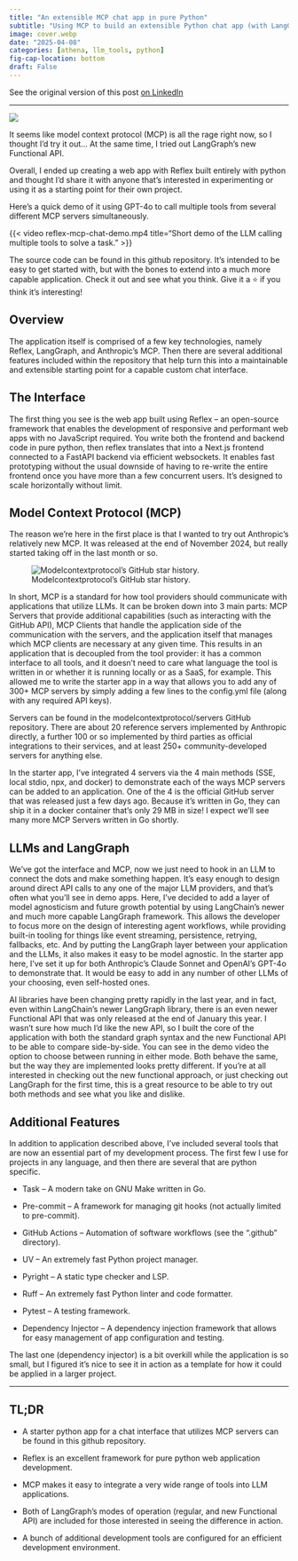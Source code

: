 ```yaml
---
title: "An extensible MCP chat app in pure Python"
subtitle: "Using MCP to build an extensible Python chat app (with LangGraph's Functional API)"
image: cover.webp
date: "2025-04-08"
categories: [athena, llm_tools, python]
fig-cap-location: bottom
draft: False
---
```


See the original version of this post [on LinkedIn](https://www.linkedin.com/pulse/using-mcp-build-extensible-python-chat-app-langgraphs-timothy-child-qyyxe)

---

::: {.bg-white}

![](cover.webp)

:::


It seems like model context protocol (MCP) is all the rage right now, so I thought I'd try it out... At the same time, I tried out LangGraph's new Functional API.

Overall, I ended up creating a web app with Reflex built entirely with python and thought I'd share it with anyone that's interested in experimenting or using it as a starting point for their own project.

Here's a quick demo of it using GPT-4o to call multiple tools from several different MCP servers simultaneously. 

{{< video reflex-mcp-chat-demo.mp4 
  title="Short demo of the LLM calling multiple tools to solve a task."
>}}

The source code can be found in this github repository. It's intended to be easy to get started with, but with the bones to extend into a much more capable application. Check it out and see what you think. Give it a ⭐ if you think it's interesting!

## Overview

The application itself is comprised of a few key technologies, namely Reflex, LangGraph, and Anthropic's MCP. Then there are several additional features included within the repository that help turn this into a maintainable and extensible starting point for a capable custom chat interface.


## The Interface

The first thing you see is the web app built using Reflex -- an open-source framework that enables the development of responsive and performant web apps with no JavaScript required. You write both the frontend and backend code in pure python, then reflex translates that into a Next.js frontend connected to a FastAPI backend via efficient websockets. It enables fast prototyping without the usual downside of having to re-write the entire frontend once you have more than a few concurrent users. It's designed to scale horizontally without limit.


## Model Context Protocol (MCP)

The reason we're here in the first place is that I wanted to try out Anthropic's relatively new MCP. It was released at the end of November 2024, but really started taking off in the last month or so. 

![Modelcontextprotocol's GitHub star history.](mcp-stars.webp)

In short, MCP is a standard for how tool providers should communicate with applications that utilize LLMs. It can be broken down into 3 main parts: MCP Servers that provide additional capabilities (such as interacting with the GitHub API), MCP Clients that handle the application side of the communication with the servers, and the application itself that manages which MCP clients are necessary at any given time. This results in an application that is decoupled from the tool provider: it has a common interface to all tools, and it doesn't need to care what language the tool is written in or whether it is running locally or as a SaaS, for example. This allowed me to write the starter app in a way that allows you to add any of 300+ MCP servers by simply adding a few lines to the config.yml file (along with any required API keys). 

Servers can be found in the modelcontextprotocol/servers GitHub repository. There are about 20 reference servers implemented by Anthropic directly, a further 100 or so implemented by third parties as official integrations to their services, and at least 250+ community-developed servers for anything else. 

In the starter app, I've integrated 4 servers via the 4 main methods (SSE, local stdio, npx, and docker) to demonstrate each of the ways MCP servers can be added to an application. One of the 4 is the official GitHub server that was released just a few days ago. Because it's written in Go, they can ship it in a docker container that's only 29 MB in size! I expect we'll see many more MCP Servers written in Go shortly.


## LLMs and LangGraph

We've got the interface and MCP, now we just need to hook in an LLM to connect the dots and make something happen. It's easy enough to design around direct API calls to any one of the major LLM providers, and that's often what you'll see in demo apps. Here, I've decided to add a layer of model agnosticism and future growth potential by using LangChain's newer and much more capable LangGraph framework. This allows the developer to focus more on the design of interesting agent workflows, while providing built-in tooling for things like event streaming, persistence, retrying, fallbacks, etc. And by putting the LangGraph layer between your application and the LLMs, it also makes it easy to be model agnostic. In the starter app here, I've set it up for both Anthropic's Claude Sonnet and OpenAI's GPT-4o to demonstrate that. It would be easy to add in any number of other LLMs of your choosing, even self-hosted ones.

AI libraries have been changing pretty rapidly in the last year, and in fact, even within LangChain's newer LangGraph library, there is an even newer Functional API that was only released at the end of January this year. I wasn't sure how much I'd like the new API, so I built the core of the application with both the standard graph syntax and the new Functional API to be able to compare side-by-side. You can see in the demo video the option to choose between running in either mode. Both behave the same, but the way they are implemented looks pretty different. If you're at all interested in checking out the new functional approach, or just checking out LangGraph for the first time, this is a great resource to be able to try out both methods and see what you like and dislike.


## Additional Features

In addition to application described above, I've included several tools that are now an essential part of my development process. The first few I use for projects in any language, and then there are several that are python specific.

- Task -- A modern take on GNU Make written in Go. 

- Pre-commit -- A framework for managing git hooks (not actually limited to pre-commit).

- GitHub Actions -- Automation of software workflows (see the ".github" directory).

- UV -- An extremely fast Python project manager.

- Pyright -- A static type checker and LSP.

- Ruff -- An extremely fast Python linter and code formatter.

- Pytest -- A testing framework.

- Dependency Injector -- A dependency injection framework that allows for easy management of app configuration and testing.

The last one (dependency injector) is a bit overkill while the application is so small, but I figured it's nice to see it in action as a template for how it could be applied in a larger project.

---

## TL;DR


- A starter python app for a chat interface that utilizes MCP servers can be found in this github repository.

- Reflex is an excellent framework for pure python web application development.

- MCP makes it easy to integrate a very wide range of tools into LLM applications.

- Both of LangGraph's modes of operation (regular, and new Functional API) are included for those interested in seeing the difference in action.

- A bunch of additional development tools are configured for an efficient development environment.



